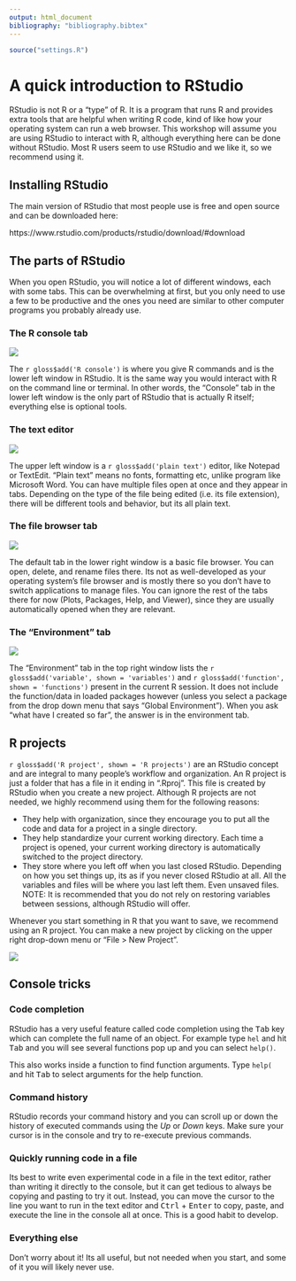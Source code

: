 ```yaml
---
output: html_document
bibliography: "bibliography.bibtex"
---
```


```r
source("settings.R")
```

# A quick introduction to RStudio

RStudio is not R or a "type" of R.
It is a program that runs R and provides extra tools that are helpful when writing R code, kind of like how your operating system can run a web browser.
This workshop will assume you are using RStudio to interact with R, although everything here can be done without RStudio.
Most R users seem to use RStudio and we like it, so we recommend using it.


## Installing RStudio

The main version of RStudio that most people use is free and open source and can be downloaded here:

https://www.rstudio.com/products/rstudio/download/#download

## The parts of RStudio

When you open RStudio, you will notice a lot of different windows, each with some tabs.
This can be overwhelming at first, but you only need to use a few to be productive and the ones you need are similar to other computer programs you probably already use.

### The R console tab

![](images/rstudio_console.png)

The `r gloss$add('R console')` is where you give R commands and is the lower left window in RStudio.
It is the same way you would interact with R on the command line or terminal.
In other words, the "Console" tab in the lower left window is the only part of RStudio that is actually R itself; everything else is optional tools. 

### The text editor

![](images/rstudio_text_editor.png)

The upper left window is a `r gloss$add('plain text')` editor, like Notepad or TextEdit.
"Plain text" means no fonts, formatting etc, unlike program like Microsoft Word.
You can have multiple files open at once and they appear in tabs.
Depending on the type of the file being edited (i.e. its file extension), there will be different tools and behavior, but its all plain text.

### The file browser tab

![](images/rstudio_file_browser.png)

The default tab in the lower right window is a basic file browser.
You can open, delete, and rename files there.
Its not as well-developed as your operating system's file browser and is mostly there so you don't have to switch applications to manage files.
You can ignore the rest of the tabs there for now (Plots, Packages, Help, and Viewer), since they are usually automatically opened when they are relevant.

### The "Environment" tab

![](images/rstudio_envrionment.png)

The "Environment" tab in the top right window lists the `r gloss$add('variable', shown = 'variables')` and `r gloss$add('function', shown = 'functions')` present in the current R session.
It does not include the function/data in loaded packages however (unless you select a package from the drop down menu that says "Global Environment").
When you ask "what have I created so far", the answer is in the environment tab. 


## R projects

`r gloss$add('R project', shown = 'R projects')` are an RStudio concept and are integral to many people's workflow and organization.
An R project is just a folder that has a file in it ending in ".Rproj".
This file is created by RStudio when you create a new project.
Although R projects are not needed, we highly recommend using them for the following reasons:

* They help with organization, since they encourage you to put all the code and data for a project in a single directory.
* They help standardize your current working directory. Each time a project is opened, your current working directory is automatically switched to the project directory.
* They store where you left off when you last closed RStudio. Depending on how you set things up, its as if you never closed RStudio at all. All the variables and files will be where you last left them. Even unsaved files. NOTE: It is recommended that you do not rely on restoring variables between sessions, although RStudio will offer. 

Whenever you start something in R that you want to save, we recommend using an R project.
You can make a new project by clicking on the upper right drop-down menu or "File > New Project".

![](images/rstudio_project.png)


## Console tricks

### Code completion

RStudio has a very useful feature called code completion using the <kbd>Tab</kbd> key which can complete the full name of an object. 
For example type `hel` and hit <kbd>Tab</kbd> and you will see several functions pop up and you can select `help()`.

This also works inside a function to find function arguments.
Type `help(` and hit <kbd>Tab</kbd> to select arguments for the help function.

### Command history

RStudio records your command history and you can scroll up or down the history of executed commands using the *Up* or *Down* keys.
Make sure your cursor is in the console and try to re-execute previous commands.

### Quickly running code in a file

Its best to write even experimental code in a file in the text editor, rather than writing it directly to the console, but it can get tedious to always be copying and pasting to try it out.
Instead, you can move the cursor to the line you want to run in the text editor and <kbd>Ctrl</kbd> + <kbd>Enter</kbd> to copy, paste, and execute the line in the console all at once.
This is a good habit to develop.


### Everything else

Don't worry about it!
Its all useful, but not needed when you start, and some of it you will likely never use.



